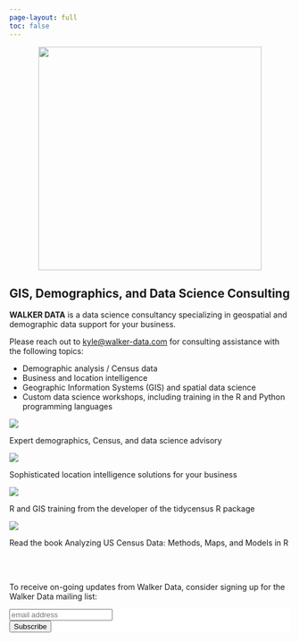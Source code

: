 ```yaml
---
page-layout: full
toc: false
---
```


```{=html}
<center>
  <img src="img/Logo with chart.png" style="width: 400px; display: block; margin: auto;">
</center>
```

## GIS, Demographics, and Data Science Consulting

__WALKER DATA__ is a data science consultancy specializing in geospatial and demographic data support for your business.  

Please reach out to <kyle@walker-data.com> for consulting assistance with the following topics:

- Demographic analysis / Census data
- Business and location intelligence
- Geographic Information Systems (GIS) and spatial data science
- Custom data science workshops, including training in the R and Python programming languages

```{=html}
<!-- Calendly badge widget begin -->
<link href="https://assets.calendly.com/assets/external/widget.css" rel="stylesheet">
<script src="https://assets.calendly.com/assets/external/widget.js" type="text/javascript" async></script>
<script type="text/javascript">window.onload = function() { Calendly.initBadgeWidget({ url: 'https://calendly.com/kylewalker/intro-call', text: 'Schedule an introductory call', color: '#1a730f', textColor: '#ffffff', branding: false }); }</script>
<!-- Calendly badge widget end -->
```


```{=html}
<div class="card-row">
  <div class="card-column">
    <div class="card">
      <a href=about.html><img src=img/chicago.png style="max-height: 200px"></a>
      <p>Expert demographics, Census, and data science advisory</p>
    </div>
  </div>
  <div class="card-column">
    <div class="card">
      <a href=https://linnaean.co><img src=img/dallas.png style="max-height: 200px"></a>
      <p>Sophisticated location intelligence solutions for your business</p>
    </div>
  </div>
  <div class="card-column">
    <div class="card">
      <a href=workshops.html><img src=https://walker-data.com/tidycensus/logo.png style="max-height: 200px"></a>
      <p>R and GIS training from the developer of the tidycensus R package</p>
    </div>
  </div>
  <div class="card-column">
    <div class="card">
      <a href=https://walker-data.com/census-r><img src=https://walker-data.com/census-r/img/book_cover.png style="max-height: 200px"></a>
      <p>Read the book Analyzing US Census Data: Methods, Maps, and Models in R</p>
    </div>
  </div>
</div>

<br/>
<br/>
```


To receive on-going updates from Walker Data, consider signing up for the Walker Data mailing list:

```{=html}
<!-- Begin MailChimp Signup Form -->
<link href="https://cdn-images.mailchimp.com/embedcode/slim-10_7.css" rel="stylesheet" type="text/css">
<style type="text/css">
#mc_embed_signup{background:#fff; clear:left; font:14px Helvetica,Arial,sans-serif; }
/* Add your own MailChimp form style overrides in your site stylesheet or in this style block.
We recommend moving this block and the preceding CSS link to the HEAD of your HTML file. */
</style>
<div id="mc_embed_signup">
<form action="https://github.us15.list-manage.com/subscribe/post?u=1829a68a5eda3d301119fdcd6&amp;id=c4a53d2961" method="post" id="mc-embedded-subscribe-form" name="mc-embedded-subscribe-form" class="validate" target="_blank" novalidate>
<div id="mc_embed_signup_scroll">

<input type="email" value="" name="EMAIL" class="email" id="mce-EMAIL" placeholder="email address" required>
<!-- real people should not fill this in and expect good things - do not remove this or risk form bot signups-->
<div style="position: absolute; left: -5000px;" aria-hidden="true"><input type="text" name="b_1829a68a5eda3d301119fdcd6_c4a53d2961" tabindex="-1" value=""></div>
<div class="clear"><input type="submit" value="Subscribe" name="subscribe" id="mc-embedded-subscribe" class="button"></div>
</div>
</form>
</div>


<!--End mc_embed_signup-->
```

